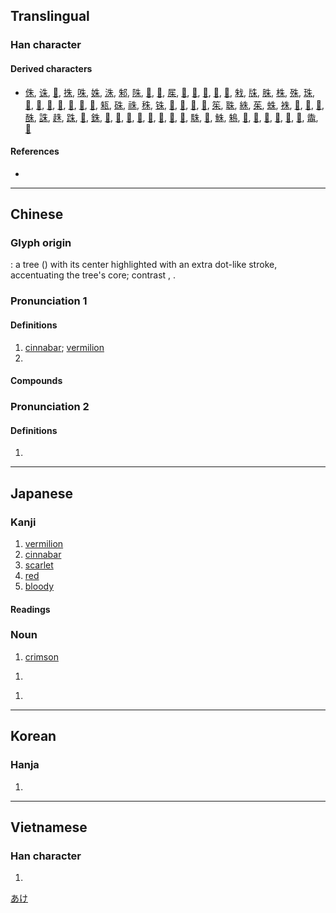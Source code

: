 {{also|硃}}
{{character info/new}}
==Translingual==

===Han character===
{{Han char|rn=75|rad=木|as=02|sn=6|four=25900|canj=HJD|ids=⿰丿未,⿻𠂉木}}

====Derived characters====
* [[侏]], [[诛]], [[𠙎]], [[㧣]], [[咮]], [[姝]], [[洙]], [[邾]], [[陎]], [[𠱒]], [[𡥛]], [[𡱖]], [[𤝹]], [[𨒲]], [[𪣎]], [[𪨴]], [[𫷨]], [[㦵]], [[㸡]], [[䏭]], [[株]], [[殊]], [[珠]], [[𢼲]], [[𣂛]], [[𣆦]], [[𤈐]], [[𤔏]], [[𫾭]], [[𬆤]], [[㼡]], [[硃]], [[祩]], [[秼]], [[铢]], [[𣥵]], [[𤶎]], [[𥅲]], [[𫁍]], [[䇬]], [[䎷]], [[絑]], [[茱]], [[蛛]], [[袾]], [[𦐣]], [[𦐨]], [[𦧙]], [[䣷]], [[誅]], [[趎]], [[跦]], [[𧵺]], [[銖]], [[𣗾]], [[𣘈]], [[𨾲]], [[𪳔]], [[𬹣]], [[𣙸]], [[𩊣]], [[𩳅]], [[駯]], [[𩢻]], [[鮢]], [[鴸]], [[𣜱]], [[𪎡]], [[𪴄]], [[𣞊]], [[𧑤]], [[𪏿]], [[鼄]], [[𣠶]]

====References====
* {{Han ref|kx=0509.130|dkj=14424|dj=0893.040|hdz=21154.030|uh=6731|ud=26417|bh=A6B6|bd=42678}}

----

==Chinese==
{{zh-forms|t2=硃|note=硃 - cinnabar}}

===Glyph origin===
{{Han etym}}
{{liushu|i}}: a tree ({{zh-l|*木}}) with its center highlighted with an extra dot-like stroke, accentuating the tree's core; contrast {{zh-l|*本|}}, {{zh-l|*末}}.

===Pronunciation 1===
{{zh-pron
|m=zhū
|c=zyu1
|ca=Yue-jyu1.ogg
|h=
|mn=chu
|mn-t=zu1
|w=
|mc=y
|oc=y
|cat=n,pn
}}

====Definitions====
{{zh-hanzi}}

# [[cinnabar]]; [[vermilion]]
# {{surname|lang=zh}}

====Compounds====
{{zh-der|朱砂:cinnabar|周程張朱|傅粉施朱|惡紫奪朱|弄粉調朱|搓粉摶朱|朱衣點頭|朱標|朱鳥|施朱傅粉|朱漆|朱顏|朱雀橋|朱明|朱子學|朱閣|朱鷺|朱槿|朱諾|朱紅|朱丹|朱陳|朱華|朱子語錄|朱衣神|朱墨|朱脣|朱印本|朱批|朱光|朱甍碧瓦|朱墨本|朱子語類|朱理安曆|朱比特|朱顏粉面|朱干玉戚|程朱|白髮朱顏|朱蕉|碧瓦朱甍|滿臉濺朱|搓粉團朱|朱記|朱脣皓齒|朱頂|看朱成碧|朱絃|皓齒朱脣|朱脣榴齒|畫閣朱樓|朱砂符|朱子家訓|朱雲折檻|琴斷朱弦|朱閣青樓|朱門繡戶|朱紫|朱脣粉面|朱陸異同|朱黃|朱轓皂蓋|朱實|朱衣|朱墨爛然|朱希真|朱口皓齒|朱輪|朱衣吏|朱筆|朱顏鶴髮|朱紫難別|朱雀|朱門|朱邸|朱輪華轂|朱軒|朱瓦碧甍|朱文|朱提|朱古力|朱陳之好|朱洪武|朱弦玉磬|近朱近墨|綠鬢朱顏|銀朱|脣如塗朱|紆朱懷金|繡衣朱履|紅紫亂朱|朱王堡|西朱範|朱家峪|朱河|朱集|朱彭|朱營}}

===Pronunciation 2===
{{zh-pron
|m=shū,shú,zhū,1nb=Mainland,2nb=Mainland and Taiwan,3nb=variant in Taiwan
|c=syu4
|cat=
}}

====Definitions====
{{zh-hanzi}}

# {{zh-only|朱提}}

----

==Japanese==

===Kanji===
{{ja-kanji|grade=c|rs=木02}}

# [[vermilion]]
# [[cinnabar]]
# [[scarlet]]
# [[red]]
# [[bloody]]

====Readings====
{{ja-readings
|goon=す
|kanon=しゅ<しゆ
|kun=あか-, あき-, あけ-
|nanori=あかね
}}

===Noun===
{{ja-noun|あけ}}

# [[crimson]]

{{ja-noun|あか}}

# {{alternative form of|lang=ja|赤}}

{{ja-noun|しゅ}}

# {{abbreviation of|lang=ja|朱色||[[vermilion]]}}

[[Category:ja:Reds|あけ]]

----

==Korean==

===Hanja===
{{ko-hanja|hangeul=주|eumhun=|rv=ju|mr=chu|y=cwu}}

# {{defn|lang=ko|sort=木02}}

----

==Vietnamese==

===Han character===
{{vi-hantu|[[cho]], [[chẩu]], [[chõ]], [[chu]], [[chau]], [[châu]], [[choa]]|rs=木02}}

# {{defn|lang=vi|sort=木02}}